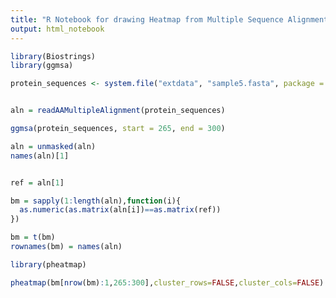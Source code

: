 ---
title: "R Notebook for drawing Heatmap from Multiple Sequence Alignment"
output: html_notebook
---


```{r, echo=FALSE}
library(Biostrings)
library(ggmsa)
```

```{r, echo=FALSE}
protein_sequences <- system.file("extdata", "sample5.fasta", package = "ggmsa")


aln = readAAMultipleAlignment(protein_sequences)
```

```{r, echo=FALSE}
ggmsa(protein_sequences, start = 265, end = 300)
```

```{r, echo=FALSE}
aln = unmasked(aln)
names(aln)[1]


ref = aln[1]

bm = sapply(1:length(aln),function(i){
  as.numeric(as.matrix(aln[i])==as.matrix(ref))
})

bm = t(bm)
rownames(bm) = names(aln)
```

```{r, echo=FALSE}
library(pheatmap)
```

```{r, echo=FALSE}
pheatmap(bm[nrow(bm):1,265:300],cluster_rows=FALSE,cluster_cols=FALSE)
```
